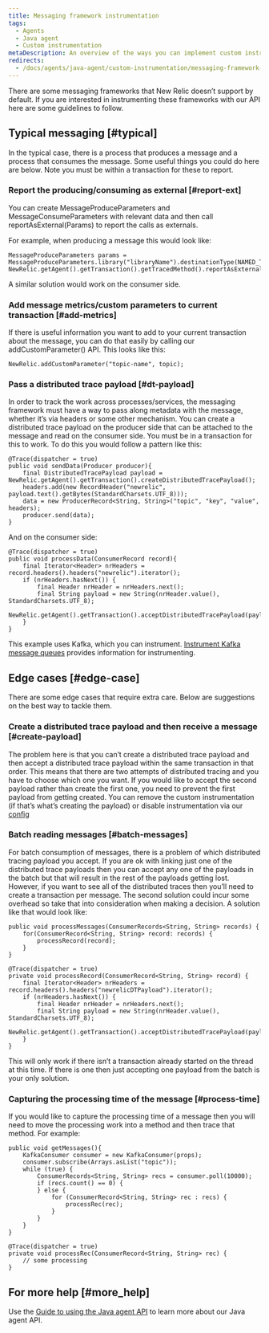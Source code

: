 ```yaml
---
title: Messaging framework instrumentation
tags:
  - Agents
  - Java agent
  - Custom instrumentation
metaDescription: An overview of the ways you can implement custom instrumentation for your New Relic-monitored Java application.
redirects:
  - /docs/agents/java-agent/custom-instrumentation/messaging-framework-instrumentation
---
```


There are some messaging frameworks that New Relic doesn’t support by default. If you are interested in instrumenting these frameworks with our API here are some guidelines to follow.

## Typical messaging [#typical]

In the typical case, there is a process that produces a message and a process that consumes the message. Some useful things you could do here are below. Note you must be within a transaction for these to report.

### Report the producing/consuming as external [#report-ext]

You can create MessageProduceParameters and MessageConsumeParameters with relevant data and then call reportAsExternal(Params) to report the calls as externals.

For example, when producing a message this would look like:

```
MessageProduceParameters params = MessageProduceParameters.library("libraryName").destinationType(NAMED_TOPIC).destinationName("topicName").inboundHeaders(null).build();
NewRelic.getAgent().getTransaction().getTracedMethod().reportAsExternal(params);
```

A similar solution would work on the consumer side.

### Add message metrics/custom parameters to current transaction [#add-metrics]

If there is useful information you want to add to your current transaction about the message, you can do that easily by calling our addCustomParameter() API. This looks like this:

```
NewRelic.addCustomParameter("topic-name", topic);
```

### Pass a distributed trace payload [#dt-payload]

In order to track the work across processes/services, the messaging framework must have a way to pass along metadata with the message, whether it’s via headers or some other mechanism. You can create a distributed trace payload on the producer side that can be attached to the message and read on the consumer side. You must be in a transaction for this to work. To do this you would follow a pattern like this:

```
@Trace(dispatcher = true)
public void sendData(Producer producer){
    final DistributedTracePayload payload = NewRelic.getAgent().getTransaction().createDistributedTracePayload();
    headers.add(new RecordHeader("newrelic", payload.text().getBytes(StandardCharsets.UTF_8)));
    data = new ProducerRecord<String, String>("topic", "key", "value", headers);
    producer.send(data);
}
```

And on the consumer side:

```
@Trace(dispatcher = true)
public void processData(ConsumerRecord record){
    final Iterator<Header> nrHeaders = record.headers().headers("newrelic").iterator();
    if (nrHeaders.hasNext()) {
        final Header nrHeader = nrHeaders.next();
        final String payload = new String(nrHeader.value(), StandardCharsets.UTF_8);
        NewRelic.getAgent().getTransaction().acceptDistributedTracePayload(payload);
    }
}
```

This example uses Kafka, which you can instrument. [Instrument Kafka message queues](/docs/agents/java-agent/instrumentation/use-kafka-message-queues) provides information for instrumenting.

## Edge cases [#edge-case]

There are some edge cases that require extra care. Below are suggestions on the best way to tackle them.

### Create a distributed trace payload and then receive a message [#create-payload]

The problem here is that you can’t create a distributed trace payload and then accept a distributed trace payload within the same transaction in that order. This means that there are two attempts of distributed tracing and you have to choose which one you want. If you would like to accept the second payload rather than create the first one, you need to prevent the first payload from getting created. You can remove the custom instrumentation (if that’s what’s creating the payload) or disable instrumentation via our [config](/docs/agents/java-agent/async-instrumentation/disable-scala-netty-akka-play-2-instrumentation)

### Batch reading messages [#batch-messages]

For batch consumption of messages, there is a problem of which distributed tracing payload you accept. If you are ok with linking just one of the distributed trace payloads then you can accept any one of the payloads in the batch but that will result in the rest of the payloads getting lost. However, if you want to see all of the distributed traces then you’ll need to create a transaction per message. The second solution could incur some overhead so take that into consideration when making a decision. A solution like that would look like:

```
public void processMessages(ConsumerRecords<String, String> records) {
    for(ConsumerRecord<String, String> record: records) {
        processRecord(record);
    }
}

@Trace(dispatcher = true)
private void processRecord(ConsumerRecord<String, String> record) {
    final Iterator<Header> nrHeaders = record.headers().headers("newrelicDTPayload").iterator();
    if (nrHeaders.hasNext()) {
        final Header nrHeader = nrHeaders.next();
        final String payload = new String(nrHeader.value(), StandardCharsets.UTF_8);
        NewRelic.getAgent().getTransaction().acceptDistributedTracePayload(payload);
    }
}
```

This will only work if there isn’t a transaction already started on the thread at this time. If there is one then just accepting one payload from the batch is your only solution.

### Capturing the processing time of the message [#process-time]

If you would like to capture the processing time of a message then you will need to move the processing work into a method and then trace that method. For example:

```
public void getMessages(){
    KafkaConsumer consumer = new KafkaConsumer(props);
    consumer.subscribe(Arrays.asList("topic"));
    while (true) {
        ConsumerRecords<String, String> recs = consumer.poll(10000);
        if (recs.count() == 0) {
        } else {
            for (ConsumerRecord<String, String> rec : recs) {
                processRec(rec);
            }
        }
    }
}

@Trace(dispatcher = true)
private void processRec(ConsumerRecord<String, String> rec) {
    // some processing
}
```

## For more help [#more_help]

Use the [Guide to using the Java agent API](https://docs.newrelic.com/docs/agents/java-agent/api-guides/guide-using-java-agent-api) to learn more about our Java agent API.
